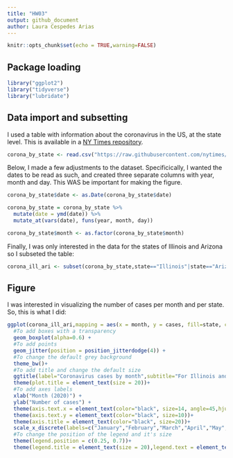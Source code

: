 ```yaml
---
title: "HW03"
output: github_document
author: Laura Cespedes Arias
---
```


```r
knitr::opts_chunk$set(echo = TRUE,warning=FALSE)
```

## Package loading
```r
library("ggplot2")
library("tidyverse")
library("lubridate")
```

## Data import and subsetting

I used a table with information about the coronavirus in the US, at the state level. This is available in a [NY Times repository](https://github.com/nytimes/covid-19-data).
```r
corona_by_state <- read.csv("https://raw.githubusercontent.com/nytimes/covid-19-data/master/us-states.csv",h=T)
```

Below, I made a few adjustments to the dataset. Specificically, I wanted the dates to be read as such, and created three separate columns with year, month and day. This WAS be important for making the figure.
```r
corona_by_state$date <- as.Date(corona_by_state$date)

corona_by_state = corona_by_state %>% 
  mutate(date = ymd(date)) %>% 
  mutate_at(vars(date), funs(year, month, day))

corona_by_state$month <- as.factor(corona_by_state$month)
```

Finally, I was only interested in the data for the states of Illinois and Arizona so I subseted the table:

```r
corona_ill_ari <- subset(corona_by_state,state=="Illinois"|state=="Arizona")
```

## Figure

I was interested in visualizing the number of cases per month and per state. So, this is what I did: 
```r
ggplot(corona_ill_ari,mapping = aes(x = month, y = cases, fill=state, color=state)) +
  #To add boxes with a transparency
  geom_boxplot(alpha=0.6) +
  #To add points
  geom_jitter(position = position_jitterdodge(4)) +
  #To change the default grey background
  theme_bw()+
  #To add title and change the default size
  ggtitle(label="Coronavirus cases by month",subtitle="For Illinois and Arizona")+
  theme(plot.title = element_text(size = 20))+
  #To add axes labels
  xlab("Month (2020)") +
  ylab("Number of cases") +
  theme(axis.text.x = element_text(color="black", size=14, angle=45,hjust=1))+
  theme(axis.text.y = element_text(color="black", size=10))+
  theme(axis.title = element_text(color="black", size=20))+
  scale_x_discrete(labels=c("January","February","March","April","May","June","July"))+
  #To change the position of the legend and it's size
  theme(legend.position = c(0.25, 0.7))+
  theme(legend.title = element_text(size = 20),legend.text = element_text(size = 15))
```


